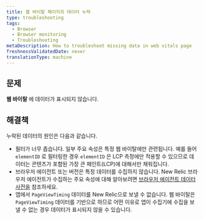 ```yaml
---
title: 웹 바이탈 페이지의 데이터 누락
type: troubleshooting
tags:
  - Browser
  - Browser monitoring
  - Troubleshooting
metaDescription: How to troubleshoot missing data in web vitals page
freshnessValidatedDate: never
translationType: machine
---
```


## 문제

**웹 바이탈** 에 데이터가 표시되지 않습니다.

## 해결책

누락된 데이터의 원인은 다음과 같습니다.

* 필터가 너무 좁습니다. 일부 주요 속성은 특정 웹 바이탈에만 관련됩니다. 예를 들어 `elementID` 로 필터링한 경우 `elementID` 은 LCP 측정에만 적용할 수 있으므로 데이터는 콘텐츠가 포함된 가장 큰 페인트(LCP)에 대해서만 채워집니다.
* 브라우저 에이전트 또는 버전은 특정 데이터를 수집하지 않습니다. New Relic 브라우저 에이전트가 수집하는 주요 속성에 대해 알아보려면 [브라우저 에이전트 데이터 사전을](/attribute-dictionary/?dataSource=Browser+agent) 참조하세요.
* 앱에서 `PageViewTiming` 데이터를 New Relic으로 보낼 수 없습니다. 웹 바이탈은 `PageViewTiming` 데이터를 기반으로 하므로 어떤 이유로 앱이 수집기에 수집을 보낼 수 없는 경우 데이터가 표시되지 않을 수 있습니다.
